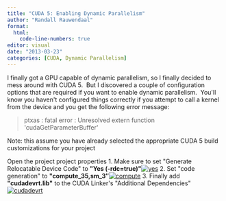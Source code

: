 ```yaml
---
title: "CUDA 5: Enabling Dynamic Parallelism"
author: "Randall Rauwendaal"
format: 
  html:
    code-line-numbers: true
editor: visual
date: "2013-03-23"
categories: [CUDA, Dynamic Parallelism]
---
```


I finally got a GPU capable of dynamic parallelism, so I finally
decided to mess around with CUDA 5.  But I discovered a couple of
configuration options that are required if you want to enable dynamic
parallelism.  You\'ll know you haven\'t configured things correctly if you
attempt to call a kernel from the device and you get the following
error message:

> ptxas : fatal error : Unresolved extern function \'cudaGetParameterBuffer\'

Note: this assume you have already selected the appropriate CUDA 5 build customizations for your project

Open the project project properties
1.  Make sure to set \"Generate Relocatable Device Code\" to **\"Yes (-rdc=true)\"**[![yes](https://randallr.files.wordpress.com/2013/03/yes.png?w=705){alt="yes"}](https://randallr.files.wordpress.com/2013/03/yes.png)
2.  Set \"code generation\" to **\"compute_35,sm_3″**[![compute](https://randallr.files.wordpress.com/2013/03/compute1.png?w=705){alt="compute"}](https://randallr.files.wordpress.com/2013/03/compute1.png)
3.  Finally add **\"cudadevrt.lib\"** to the CUDA Linker\'s \"Additional Dependencies\"[![cudadevrt](https://randallr.files.wordpress.com/2013/03/cudadevrt.png?w=705){alt="cudadevrt"}](https://randallr.files.wordpress.com/2013/03/cudadevrt.png)
